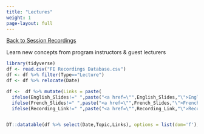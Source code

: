 ```yaml
---
title: "Lectures"
weight: 1
page-layout: full
---
```


[[Back to Session Recordings](../session_recordings.qmd)]{.aside}

Learn new concepts from program instructors & guest lecturers

```r
library(tidyverse)
df <- read.csv("FE Recordings Database.csv")
df <- df %>% filter(Type=="Lecture")
df <- df %>% relocate(Date)

df <-  df %>% mutate(Links = paste(
  ifelse(English_Slides!=" ",paste("<a href=\"",English_Slides,"\">English Slides</a><br>",sep=''),""),
  ifelse(French_Slides!=" ",paste("<a href=\"",French_Slides,"\">French Slides</a><br>",sep=''),""),
  ifelse(Recording_Link!=" ",paste("<a href=\"",Recording_Link,"\">Recording</a>",sep=''), ""),sep=''))


DT::datatable(df %>% select(Date,Topic,Links), options = list(dom='f'), escape = F, rownames = F)
```